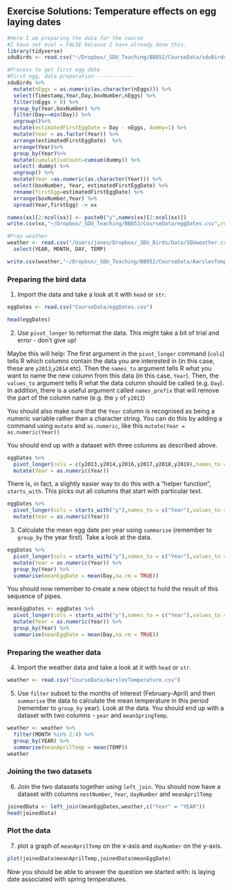 ## Exercise Solutions: Temperature effects on egg laying dates

```r
#Here I am preparing the data for the course
#I have set eval = FALSE because I have already done this.
library(tidyverse)
sduBirds <- read.csv("~/Dropbox/_SDU_Teaching/BB852/CourseData/sduBirds.csv")

#Process to get first egg date
#First egg, data preparation ------------
sduBirds %>%
  mutate(nEggs = as.numeric(as.character(nEggs))) %>%
  select(Timestamp,Year,Day,boxNumber,nEggs) %>%
  filter(nEggs > 0) %>%
  group_by(Year,boxNumber) %>%
  filter(Day==min(Day)) %>%
  ungroup()%>%
  mutate(estimatedFirstEggDate = Day - nEggs, dummy=1) %>%
  mutate(Year = as.factor(Year)) %>%
  arrange(estimatedFirstEggDate)  %>%
  arrange(Year)%>%
  group_by(Year)%>%
  mutate(cumulativeCount=cumsum(dummy)) %>% 
  select(-dummy) %>%
  ungroup() %>%
  mutate(Year =as.numeric(as.character(Year))) %>%
  select(boxNumber, Year, estimatedFirstEggDate) %>%
  rename(firstEgg=estimatedFirstEggDate) %>%
  arrange(boxNumber,Year) %>%
  spread(Year,firstEgg) -> xx

names(xx)[2:ncol(xx)] <- paste0("y",names(xx)[2:ncol(xx)])
write.csv(xx,"~/Dropbox/_SDU_Teaching/BB852/CourseData/eggDates.csv",row.names = FALSE)

#Prep weather
weather <- read.csv("/Users/jones/Dropbox/_SDU_Birds/Data/SDUweather.csv") %>%
  select(YEAR, MONTH, DAY, TEMP)

write.csv(weather,"~/Dropbox/_SDU_Teaching/BB852/CourseData/AarslevTemperature.csv",row.names = FALSE)
```


### Preparing the bird data



1. Import the data and take a look at it  with `head` or `str`.

```r
eggDates <- read.csv("CourseData/eggDates.csv")
```
```r
head(eggDates)
```

2. Use `pivot_longer` to reformat the data. This might take a bit of trial and error - don't give up! 

Maybe this will help: The first argument in the `pivot_longer` command (`cols`) tells R which columns contain the data you are interested in (in this case, these are `y2013`,`y2014` etc). Then the `names_to` argument tells R what you want to name the new column from this data (in this case, `Year`). Then, the `values_to` argument tells R what the data column should be called (e.g. `Day`). In addition, there is a useful argument called `names_prefix` that will remove the part of the column name  (e.g. the `y` of `y2013`)

You should also make sure that the `Year` column is recognised as being a numeric variable rather than a character string. You can do this by adding a command using `mutate` and `as.numeric`, like this `mutate(Year = as.numeric(Year))`

You should end up with a dataset with three columns as described above.
```r
eggDates %>% 
  pivot_longer(cols = c(y2013,y2014,y2016,y2017,y2018,y2019),names_to = c("Year"),values_to = "Day",names_prefix = "y") %>% 
  mutate(Year = as.numeric(Year))
```

There is, in fact, a slightly easier way to do this with a "helper function", `starts_with`. This picks out all columns that start with particular text.

```r
eggDates %>% 
  pivot_longer(cols = starts_with("y"),names_to = c("Year"),values_to = "Day",names_prefix = "y") %>% 
  mutate(Year = as.numeric(Year))
```


3. Calculate the mean egg date per year using `summarise` (remember to `group_by` the year first). Take a look at the data.

```r
eggDates %>% 
  pivot_longer(cols = starts_with("y"),names_to = c("Year"),values_to = "Day",names_prefix = "y") %>% 
  mutate(Year = as.numeric(Year)) %>% 
  group_by(Year) %>% 
  summarise(meanEggDate = mean(Day,na.rm = TRUE))
```

You should now remember to create a new object to hold the result of this sequence of pipes.

```r
meanEggDates <- eggDates %>% 
  pivot_longer(cols = starts_with("y"),names_to = c("Year"),values_to = "Day",names_prefix = "y") %>% 
  mutate(Year = as.numeric(Year)) %>% 
  group_by(Year) %>% 
  summarise(meanEggDate = mean(Day,na.rm = TRUE))
```

### Preparing the weather data


4. Import the weather data and take a look at it with `head` or `str`.

```r
weather <- read.csv("CourseData/AarslevTemperature.csv")
```

5. Use `filter` subset to the months of interest (February-April) and then `summarise` the data to calculate the mean temperature in this period (remember to `group_by` year). Look at the data. You should end up with a dataset with two columns - `year` and `meanSpringTemp`. 

```r
weather <- weather %>%
  filter(MONTH %in% 2:4) %>%
  group_by(YEAR) %>%
  summarise(meanAprilTemp = mean(TEMP))
weather
```

### Joining the two datasets

6. Join the two datasets together using `left_join`. You should now have a dataset with columns `nestNumber`, `Year`,  `dayNumber` and `meanAprilTemp`

```r
joinedData <- left_join(meanEggDates,weather,c("Year" = "YEAR"))
head(joinedData)
```


### Plot the data

7. plot a graph of `meanAprilTemp` on the x-axis and `dayNumber` on the y-axis.

```r
plot(joinedData$meanAprilTemp,joinedData$meanEggDate)
```

Now you should be able to answer the question we started with: is laying date associated with spring temperatures.
